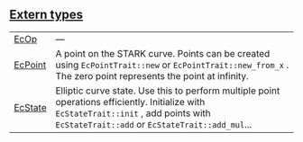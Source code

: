 
## [Extern types](./core-ec-extern_types)

| | |
|:---|:---|
| [EcOp](./core-ec-EcOp) | — |
| [EcPoint](./core-ec-EcPoint) | A point on the STARK curve. Points can be created using `EcPointTrait::new`  or `EcPointTrait::new_from_x` . The zero point represents the point at infinity. |
| [EcState](./core-ec-EcState) | Elliptic curve state. Use this to perform multiple point operations efficiently. Initialize with `EcStateTrait::init` , add points with `EcStateTrait::add` or `EcStateTrait::add_mul`... |
